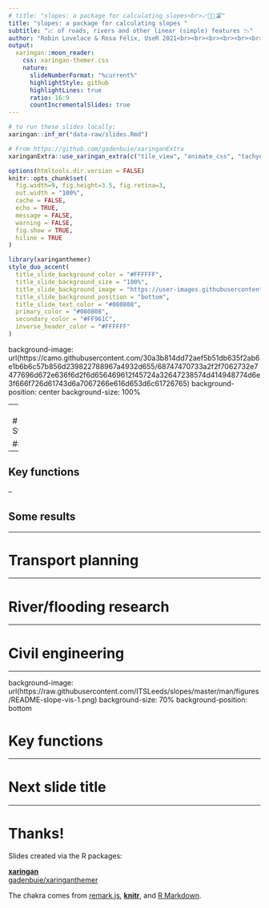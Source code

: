 ```yaml
---
# title: "slopes: a package for calculating slopes<br>📈🎢🗻🛣️"
title: "slopes: a package for calculating slopes "
subtitle: "📈 of roads, rivers and other linear (simple) features 📉"  
author: "Robin Lovelace & Rosa Félix, UseR 2021<br><br><br><br><br><br><br><br><br><br>"
output:
  xaringan::moon_reader:
    css: xaringan-themer.css
    nature:
      slideNumberFormat: "%current%"
      highlightStyle: github
      highlightLines: true
      ratio: 16:9
      countIncrementalSlides: true
---
```


```r
# to run these slides locally:
xaringan::inf_mr("data-raw/slides.Rmd")
```

```r
# From https://github.com/gadenbuie/xaringanExtra
xaringanExtra::use_xaringan_extra(c("tile_view", "animate_css", "tachyons"))
```


```r
options(htmltools.dir.version = FALSE)
knitr::opts_chunk$set(
  fig.width=9, fig.height=3.5, fig.retina=3,
  out.width = "100%",
  cache = FALSE,
  echo = TRUE,
  message = FALSE, 
  warning = FALSE,
  fig.show = TRUE,
  hiline = TRUE
)
```

```r
library(xaringanthemer)
style_duo_accent(
  title_slide_background_color = "#FFFFFF",
  title_slide_background_size = "100%",
  title_slide_background_image = "https://user-images.githubusercontent.com/1825120/121391204-04c75c80-c946-11eb-8d46-ab5d8ada55c2.png",
  title_slide_background_position = "bottom",
  title_slide_text_color = "#080808",
  primary_color = "#080808",
  secondary_color = "#FF961C",
  inverse_header_color = "#FFFFFF"
)
```

background-image: url(https://camo.githubusercontent.com/30a3b814dd72aef5b51db635f2ab6e1b6b6c57b856d239822788967a4932d655/68747470733a2f2f7062732e7477696d672e636f6d2f6d656469612f45724a32647238574d414948774d6e3f666f726d61743d6a7067266e616d653d6c61726765)
background-position: center
background-size: 100%

--
<br>
# Structure:

## Uses

--

## Key functions

--

## Some results


---

# Transport planning

---

# River/flooding research

---

# Civil engineering

---

background-image: url(https://raw.githubusercontent.com/ITSLeeds/slopes/master/man/figures/README-slope-vis-1.png)
background-size: 70%
background-position: bottom

# Key functions

---

# Next slide title

---

# Thanks!

Slides created via the R packages:

[**xaringan**](https://github.com/yihui/xaringan)<br>
[gadenbuie/xaringanthemer](https://github.com/gadenbuie/xaringanthemer)

The chakra comes from [remark.js](https://remarkjs.com), [**knitr**](http://yihui.name/knitr), and [R Markdown](https://rmarkdown.rstudio.com).
